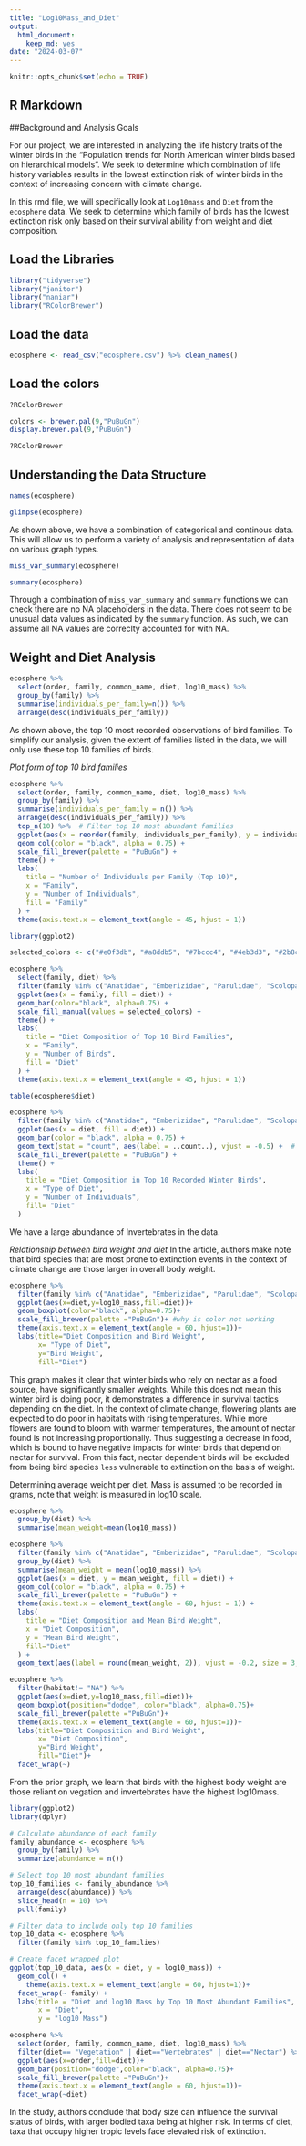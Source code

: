 ```yaml
---
title: "Log10Mass_and_Diet"
output: 
  html_document: 
    keep_md: yes
date: "2024-03-07"
---
```


```r
knitr::opts_chunk$set(echo = TRUE)
```

## R Markdown

##Background and Analysis Goals 

For our project, we are interested in analyzing the life history traits of the winter birds in the "Population trends for North American winter birds based on hierarchical models". We seek to determine which combination of life history variables results in the lowest extinction risk of winter birds in the context of increasing concern with climate change. 

In this rmd file, we will specifically look at `Log10mass` and `Diet` from the `ecosphere` data. We seek to determine which family of birds has the lowest extinction risk only based on their survival ability from weight and diet composition. 

## Load the Libraries

```r
library("tidyverse")
library("janitor")
library("naniar")
library("RColorBrewer")
```

## Load the data

```r
ecosphere <- read_csv("ecosphere.csv") %>% clean_names()
```

## Load the colors

```r
?RColorBrewer
```

```r
colors <- brewer.pal(9,"PuBuGn")
display.brewer.pal(9,"PuBuGn")
```

```r
?RColorBrewer
```

## Understanding the Data Structure

```r
names(ecosphere)
```

```r
glimpse(ecosphere)
```

As shown above, we have a combination of categorical and continous data. This will allow us to perform a variety of analysis and representation of data on various graph types.

```r
miss_var_summary(ecosphere)
```

```r
summary(ecosphere)
```

Through a combination of `miss_var_summary` and `summary` functions we can check there are no NA placeholders in the data. There does not seem to be unusual data values as indicated by the `summary` function. As such, we can assume all NA values are correclty accounted for with NA.

## Weight and Diet Analysis

```r
ecosphere %>% 
  select(order, family, common_name, diet, log10_mass) %>% 
  group_by(family) %>% 
  summarise(individuals_per_family=n()) %>% 
  arrange(desc(individuals_per_family))
```

As shown above, the top 10 most recorded observations of bird families. To simplify our analysis, given the extent of families listed in the data, we will only use these top 10 families of birds. 

*Plot form of top 10 bird families*

```r
ecosphere %>% 
  select(order, family, common_name, diet, log10_mass) %>% 
  group_by(family) %>% 
  summarise(individuals_per_family = n()) %>% 
  arrange(desc(individuals_per_family)) %>%
  top_n(10) %>%  # Filter top 10 most abundant families
  ggplot(aes(x = reorder(family, individuals_per_family), y = individuals_per_family, fill=family)) +
  geom_col(color = "black", alpha = 0.75) +
  scale_fill_brewer(palette = "PuBuGn") +
  theme() +
  labs(
    title = "Number of Individuals per Family (Top 10)",
    x = "Family",
    y = "Number of Individuals",
    fill = "Family"
  ) +
  theme(axis.text.x = element_text(angle = 45, hjust = 1))
```
```r
library(ggplot2)

selected_colors <- c("#e0f3db", "#a8ddb5", "#7bccc4", "#4eb3d3", "#2b8cbe")

ecosphere %>%
  select(family, diet) %>%
  filter(family %in% c("Anatidae", "Emberizidae", "Parulidae", "Scolopacidae", "Picidae", "Tyrannidae", "Accipitridae", "Icteridae", "Laridae", "Corvidae")) %>% 
  ggplot(aes(x = family, fill = diet)) +
  geom_bar(color="black", alpha=0.75) +
  scale_fill_manual(values = selected_colors) +
  theme() +
  labs(
    title = "Diet Composition of Top 10 Bird Families",
    x = "Family",
    y = "Number of Birds",
    fill = "Diet"
  ) +
  theme(axis.text.x = element_text(angle = 45, hjust = 1))
```



```r
table(ecosphere$diet)
```

```r
ecosphere %>%
  filter(family %in% c("Anatidae", "Emberizidae", "Parulidae", "Scolopacidae", "Picidae", "Tyrannidae", "Accipitridae", "Icteridae", "Laridae", "Corvidae")) %>% 
  ggplot(aes(x = diet, fill = diet)) +
  geom_bar(color = "black", alpha = 0.75) +
  geom_text(stat = "count", aes(label = ..count..), vjust = -0.5) +  # Add text labels
  scale_fill_brewer(palette = "PuBuGn") +
  theme() +
  labs(
    title = "Diet Composition in Top 10 Recorded Winter Birds",
    x = "Type of Diet",
    y = "Number of Individuals",
    fill= "Diet"
  ) 
```

We have a large abundance of Invertebrates in the data.

*Relationship between bird weight and diet* 
In the article, authors make note that bird species that are most prone to extinction events in the context of climate change are those larger in overall body weight. 

```r
ecosphere %>% 
  filter(family %in% c("Anatidae", "Emberizidae", "Parulidae", "Scolopacidae", "Picidae", "Tyrannidae", "Accipitridae", "Icteridae", "Laridae", "Corvidae")) %>% 
  ggplot(aes(x=diet,y=log10_mass,fill=diet))+
  geom_boxplot(color="black", alpha=0.75)+
  scale_fill_brewer(palette ="PuBuGn")+ #why is color not working
  theme(axis.text.x = element_text(angle = 60, hjust=1))+
  labs(title="Diet Composition and Bird Weight",
       x= "Type of Diet",
       y="Bird Weight",
       fill="Diet")
```

This graph makes it clear that winter birds who rely on nectar as a food source, have significantly smaller weights. While this does not mean this winter bird is doing poor, it demonstrates a difference in survival tactics depending on the diet. In the context of climate change, flowering plants are expected to do poor in habitats with rising temperatures. While more flowers are found to bloom with warmer temperatures, the amount of nectar found is not increasing proportionally. Thus suggesting a decrease in food, which is bound to have negative impacts for winter birds that depend on nectar for survival. From this fact, nectar dependent birds will be excluded from being bird species `less` vulnerable to extinction on the basis of weight.

Determining average weight per diet. Mass is assumed to be recorded in grams, note that weight is measured in log10 scale. 
```r
ecosphere %>% 
  group_by(diet) %>% 
  summarise(mean_weight=mean(log10_mass))
```
```r
ecosphere %>%
  filter(family %in% c("Anatidae", "Emberizidae", "Parulidae", "Scolopacidae", "Picidae", "Tyrannidae", "Accipitridae", "Icteridae", "Laridae", "Corvidae")) %>% 
  group_by(diet) %>%
  summarise(mean_weight = mean(log10_mass)) %>%
  ggplot(aes(x = diet, y = mean_weight, fill = diet)) +
  geom_col(color = "black", alpha = 0.75) +
  scale_fill_brewer(palette = "PuBuGn") +
  theme(axis.text.x = element_text(angle = 60, hjust = 1)) +
  labs(
    title = "Diet Composition and Mean Bird Weight",
    x = "Diet Composition",
    y = "Mean Bird Weight",
    fill="Diet"
  ) +
  geom_text(aes(label = round(mean_weight, 2)), vjust = -0.2, size = 3, color = "black")

```


```r
ecosphere %>% 
  filter(habitat!= "NA") %>% 
  ggplot(aes(x=diet,y=log10_mass,fill=diet))+
  geom_boxplot(position="dodge", color="black", alpha=0.75)+
  scale_fill_brewer(palette ="PuBuGn")+
  theme(axis.text.x = element_text(angle = 60, hjust=1))+
  labs(title="Diet Composition and Bird Weight",
       x= "Diet Composition",
       y="Bird Weight",
       fill="Diet")+
  facet_wrap(~)
```

From the prior graph, we learn that birds with the highest body weight are those reliant on vegation and invertebrates have the highest log10mass. 

```r
library(ggplot2)
library(dplyr)

# Calculate abundance of each family
family_abundance <- ecosphere %>%
  group_by(family) %>%
  summarize(abundance = n())

# Select top 10 most abundant families
top_10_families <- family_abundance %>%
  arrange(desc(abundance)) %>%
  slice_head(n = 10) %>%
  pull(family)

# Filter data to include only top 10 families
top_10_data <- ecosphere %>%
  filter(family %in% top_10_families)

# Create facet wrapped plot
ggplot(top_10_data, aes(x = diet, y = log10_mass)) +
  geom_col() +
    theme(axis.text.x = element_text(angle = 60, hjust=1))+
  facet_wrap(~ family) +
  labs(title = "Diet and log10 Mass by Top 10 Most Abundant Families",
       x = "Diet",
       y = "log10 Mass")

```






```r
ecosphere %>% 
  select(order, family, common_name, diet, log10_mass) %>%
  filter(diet== "Vegetation" | diet=="Vertebrates" | diet=="Nectar") %>% 
  ggplot(aes(x=order,fill=diet))+
  geom_bar(position="dodge",color="black", alpha=0.75)+
  scale_fill_brewer(palette ="PuBuGn")+
  theme(axis.text.x = element_text(angle = 60, hjust=1))+
  facet_wrap(~diet)
```

In the study, authors conclude that body size can influence the survival status of birds, with larger bodied taxa being at higher risk. In terms of diet, taxa that occupy higher tropic levels face elevated risk of extinction. 


